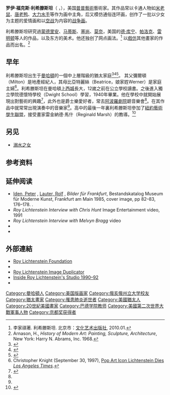 {{noteTA
|G1=USStates
|1=zh-hans:利希滕斯坦; zh-hant:李奇登斯坦;
}}
{{Infobox artist
| bgcolour      = #6495ED
| name          = 罗伊·福克斯·利希滕斯坦<br>Roy Lichtenstein
| image         = Roy Lichtenstein.jpg
| caption       = Roy Lichtenstein, 1967
| birth_name    = Roy Fox Lichtenstein
| birth_date    = {{birth date|mf=yes|2020|20|20|}}
| birth_place   = {{USA}}[[紐約|紐約]][[曼哈頓|曼哈頓]]
| death_date    = {{death date and age|mf=yes|1997|9|29|1923|10|27}}
| death_place   = {{USA}}[[紐約|紐約]][[曼哈頓|曼哈頓]]
| nationality   = {{USA}}
| field         = 繪畫、雕塑
| training      = [[俄亥俄州立大學|俄亥俄州立大學]]
| movement      = [[波普藝術|波普藝術]]
| patrons       = [[甘特·薩克斯|甘特·薩克斯]]
| awards        =
| spouse=Isabel Wilson (1949–1965; divorced; 2 children)<br />Dorothy Herzka (1968–1997; his death)
}}
'''罗伊·福克斯·利希滕斯坦'''（{{lang-en|'''Roy Fox Lichtenstein'''}} {{IPAc-en|ˈ|l|ɪ|k|t|ən|ˌ|s|t|aɪ|n}}，{{bd|1923年|10月27日|1997年|9月29日}}），美国[[普普藝術|普普藝術]]藝術家。其作品常以卡通人物如[[米老鼠|米老鼠]]、[[唐老鸭|唐老鸭]]、[[大力水手|大力水手]]等作为画中主角，后又模仿通俗连环画，创作了一批以少女为主题的爱情画和以[[空战|空战]]为内容的[[战争画|战争画]]。

利希滕斯坦研究過[[蒙德里安|蒙德里安]]、[[马蒂斯|马蒂斯]]、[[塞尚|塞尚]]、[[莫奈|莫奈]]，美国的[[德·库宁|德·库宁]]、[[帕洛克|帕洛克]]、[[雷明顿|雷明顿]]等人的作品，以及东方的美术。他还独创了网点画法。<ref>李家祺著. 利希滕斯坦. 北京市：[[文化艺术出版社|文化艺术出版社]], 2010.01.</ref> 以[[戲仿|戲仿]]其他畫家的作品而出名。<ref>Arnason, H., ''History of Modern Art: Painting, Sculpture, Architecture'', New York: Harry N. Abrams, Inc. 1968.</ref>

== 早年 ==
利希滕斯坦出生于[[曼哈頓|曼哈頓]]的一個中上層階級的猶太家庭<ref name="rlf-chronology">{{cite web| url = http://www.lichtensteinfoundation.org/lfchron1.htm| title = The Roy Lichtenstein Foundation – Chronology| accessdate = November 12, 2007| first = Clare| last = Bell| deadurl = yes| archiveurl = https://web.archive.org/web/20130606071341/http://lichtensteinfoundation.org/lfchron1.htm| archivedate = 2013年6月6日}}</ref><ref>{{cite web|url=http://www.theartstory.org/artist-lichtenstein-roy.htm|title=Roy Lichtenstein Biography, Art, and Analysis of Works|work=The Art Story|accessdate=2016-02-29|archive-date=2019-06-26|archive-url=https://web.archive.org/web/20190626191309/https://www.theartstory.org/artist-lichtenstein-roy.htm|dead-url=yes}}</ref><ref>{{cite web|url=http://www.tabletmag.com/jewish-arts-and-culture/99986/why-pop-art-is-jewish|title=Roy Lichtenstein at the Art Institute of Chicago: Pop Art as an Affront to WASPy Decorum|work=Tablet Magazine|accessdate=2016-02-29|archive-date=2019-06-08|archive-url=https://web.archive.org/web/20190608160029/https://www.tabletmag.com/jewish-arts-and-culture/99986/why-pop-art-is-jewish|dead-url=no}}</ref>。 其父彌爾頓（Milton）是地產經紀人，其母比亞特麗絲（Beatrice，娘家姓Werner）是家庭主婦<ref name="Pop Art Icon Lichtenstein Dies">Christopher Knight (September 30, 1997), [http://articles.latimes.com/1997/sep/30/news/mn-37730 Pop Art Icon Lichtenstein Dies] {{Wayback|url=http://articles.latimes.com/1997/sep/30/news/mn-37730 |date=20131024212408 }} ''[[Los_Angeles_Times|Los Angeles Times]]''.</ref>。利希滕斯坦在曼哈頓[[上西城|上西城]]長大，12嵗之前在公立學校讀書。之後進入獨立學院德懷特學校（Dwight School）學習，1940年畢業。他在學校中就開始展現出對藝術的興趣<ref name="rlf-Hendrickson">{{harvnb|Hendrickson  1988| p = 94  }}</ref>，此外也是爵士樂愛好者，常去[[阿波羅劇院_(曼哈頓)|阿波羅劇院]]聼音樂會<ref name="rlf-Hendrickson" />。在其作品中就常常出現演奏中的音樂家<ref name="rlf-Hendrickson" />。高中的最後一年裏利希滕斯坦參加了[[紐約藝術學生聯盟|紐約藝術學生聯盟]]，接受畫家雷金納德·馬什（Reginald Marsh）的教導。<ref name="rlf-Coplans30">{{harvnb|Coplans|1972 |p = 30 }}</ref>

== 另见 ==
{{stack begin}}
{{Portal|人物}}
{{stack end}}
* [[溺水之女|溺水之女]]

==参考资料==
{{reflist|30em}}

== 延伸阅读 ==
*[[Peter_Iden|Iden, Peter]] , [[Rolf_Lauter|Lauter, Rolf]] , ''Bilder für Frankfurt'', Bestandskatalog Museum für Moderne Kunst, Frankfurt am Main 1985, cover image, pp 82–83, 176–178. {{ISBN|978-3-7913-0702-2}}.
*''Roy Lichtenstein Interview with Chris Hunt''  Image Entertainment video, 1991
*''Roy Lichtenstein Interview with Melvyn Bragg'' video
*{{cite book|last=Adelman|first=Bob|title=Roy Lichtenstein's ABC's|url=https://archive.org/details/roylichtensteins0000adel|year=1999|publisher=Bulfinch Press|location=Boston|isbn=978-0-8212-2591-2}}
* {{cite book|last=Waldman|first=Diane|title=Roy Lichtenstein : Drawing and Prints|year=1988|publisher=Wellfleet Books|location=Secaucus, N.J.|isbn=978-1-55521-301-5|orig-year=1st Pub. 1970}}

== 外部連結 ==
{{external media | width = 210px | align = right | headerimage=
 | video1 =[http://smarthistory.khanacademy.org/lichtensteins-rouen-cathedral-set-v.html Lichtenstein's Rouen Cathedral Set V], (3:10) [[Smarthistory|Smarthistory]]
 | video2 =[http://www.artbabble.org/video/ngadc/roy-lichtenstein-retrospective-national-gallery-art-washington Roy Lichtenstein: A Retrospective], (5:50), [[National_Gallery_of_Art|National Gallery of Art]]
 | video3=[http://www.tate.org.uk/context-comment/video/tateshots-roy-lichtenstein TateShots: Roy Lichtenstein], (3:31) [[Tate_Gallery|Tate Gallery]]
 | video4 ={{YouTube|Ab-7WFx06EA|Dorothy Lichtenstein on Roy Lichtenstein: A Retrospective}}, (1:16), [[Art_Institute_of_Chicago|Art Institute of Chicago]]
}}
{{stack begin}}
{{Wikiquotelang|en|Roy Lichtenstein}}
{{Commons category|Roy Lichtenstein}}
{{stack end}}
* [http://www.lichtensteinfoundation.org/ Roy Lichtenstein Foundation] {{Wayback|url=http://www.lichtensteinfoundation.org/ |date=20130518225317 }}
* {{MoMA artist|3542}}
* [http://www.image-duplicator.com/main.php Roy Lichtenstein Image Duplicator]
* [https://web.archive.org/web/20130608152029/http://www.lensculture.com/lambrecht.html Inside Roy Lichtenstein's Studio 1990–92]
* {{Find a Grave|8870256}}

{{京都奖获得者|arts-philosophy}}
{{Authority control}}
{{DEFAULTSORT:Lichtenstein, Roy}}

[[Category:曼哈頓人|Category:曼哈頓人]]
[[Category:美国版画家|Category:美国版画家]]
[[Category:俄亥俄州立大学校友|Category:俄亥俄州立大学校友]]
[[Category:猶太畫家|Category:猶太畫家]]
[[Category:罹患肺炎逝世者|Category:罹患肺炎逝世者]]
[[Category:美國猶太人|Category:美國猶太人]]
[[Category:20世紀美國畫家|Category:20世紀美國畫家]]
[[Category:巴德学院教师|Category:巴德学院教师]]
[[Category:美國第二次世界大戰軍事人物|Category:美國第二次世界大戰軍事人物]]
[[Category:京都奖获得者|Category:京都奖获得者]]